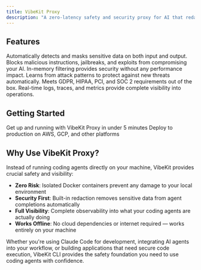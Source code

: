 ```yaml
---
title: VibeKit Proxy
description: "A zero-latency safety and security proxy for AI that redacts sensitive data on both input and output, blocks prompt injection, and shields your models from malicious inputs — without slowing you down."
---
```


## Features

<CardGroup cols={2}>
  <Card title="Real-Time Data Redaction" icon="shield-check" color="#888">
    Automatically detects and masks sensitive data on both input and output.
  </Card>
  <Card title="Prompt Injection Defense" icon="shield" color="#888">
    Blocks malicious instructions, jailbreaks, and exploits from compromising your AI.
  </Card>
  <Card title="Zero Latency" icon="bolt" color="#888">
    In-memory filtering provides security without any performance impact.
  </Card>
  <Card title="AI Threat Intelligence" icon="brain" color="#888">
    Learns from attack patterns to protect against new threats automatically.
  </Card>
  <Card title="Compliance-Ready" icon="check" color="#888">
    Meets GDPR, HIPAA, PCI, and SOC 2 requirements out of the box.
  </Card>
  <Card title="Observability" icon="chart-line" color="#888">
    Real-time logs, traces, and metrics provide complete visibility into operations.
  </Card>
</CardGroup>

## Getting Started

<CardGroup cols={2}>
  <Card
    title="Quickstart"
    icon="rocket"
    href="/proxy/quickstart"
    color="#888"
  >
    Get up and running with VibeKit Proxy in under 5 minutes
  </Card>
  <Card
    title="Deployment"
    icon="cloud"
    href="/proxy/deployment"
    color="#888"
  >
    Deploy to production on AWS, GCP, and other platforms
  </Card>
</CardGroup>

## Why Use VibeKit Proxy?

Instead of running coding agents directly on your machine, VibeKit provides crucial safety and visibility:

- **Zero Risk**: Isolated Docker containers prevent any damage to your local environment
- **Security First**: Built-in redaction removes sensitive data from agent completions automatically  
- **Full Visibility**: Complete observability into what your coding agents are actually doing
- **Works Offline**: No cloud dependencies or internet required — works entirely on your machine

Whether you're using Claude Code for development, integrating AI agents into your workflow, or building applications that need secure code execution, VibeKit CLI provides the safety foundation you need to use coding agents with confidence.